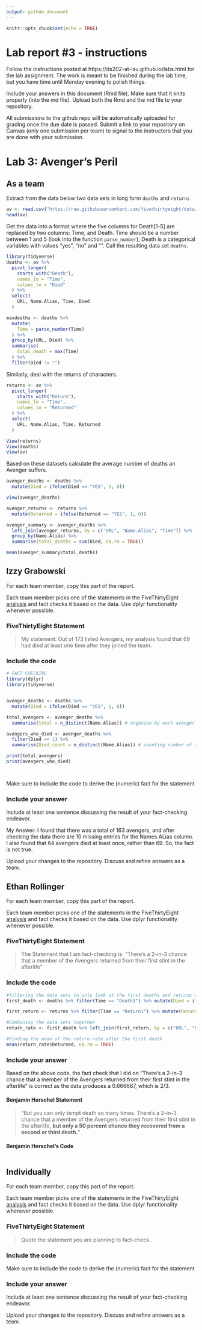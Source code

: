 ```yaml
---
output: github_document
---
```


<!-- README.md is generated from README.Rmd. Please edit the README.Rmd file -->


```r

knitr::opts_chunk$set(echo = TRUE)

```

# Lab report #3 - instructions

Follow the instructions posted at https://ds202-at-isu.github.io/labs.html for the lab assignment. The work is meant to be finished during the lab time, but you have time until Monday evening to polish things.

Include your answers in this document (Rmd file). Make sure that it knits properly (into the md file). Upload both the Rmd and the md file to your repository.  

All submissions to the github repo will be automatically uploaded for grading once the due date is passed.
Submit a link to your repository on Canvas (only one submission per team) to signal to the instructors that you are done with your submission.

# Lab 3: Avenger's Peril

## As a team

Extract from the data below two data sets in long form `deaths` and `returns`

```r

av <- read.csv("https://raw.githubusercontent.com/fivethirtyeight/data/master/avengers/avengers.csv", stringsAsFactors = FALSE)
head(av)

```

Get the data into a format where the five columns for Death[1-5] are replaced by two columns: Time, and Death. Time should be a number between 1 and 5 (look into the function `parse_number`); Death is a categorical variables with values "yes", "no" and "". Call the resulting data set `deaths`. 

```r

library(tidyverse)
deaths <- av %>% 
  pivot_longer(
    starts_with("Death"),
    names_to = "Time",
    values_to = "Died"
  ) %>% 
  select(
    URL, Name.Alias, Time, Died
  )

maxdeaths <- deaths %>% 
  mutate(
    Time = parse_number(Time)
  ) %>% 
  group_by(URL, Died) %>% 
  summarise(
    total_death = max(Time)
  ) %>% 
  filter(Died != "")

```


Similarly, deal with the returns of characters.

```r

returns <- av %>% 
  pivot_longer(
    starts_with("Return"),
    names_to = "Time",
    values_to = "Returned"
  ) %>% 
  select(
    URL, Name.Alias, Time, Returned
  )

View(returns)
View(deaths)
View(av)

```


Based on these datasets calculate the average number of deaths an Avenger suffers. 

```r

avenger_deaths <- deaths %>%
  mutate(Died = ifelse(Died == "YES", 1, 0))

View(avenger_deaths)

avenger_returns <- returns %>%
  mutate(Returned = ifelse(Returned == "YES", 1, 0))

avenger_summary <- avenger_deaths %>%
  left_join(avenger_returns, by = c("URL", "Name.Alias", "Time")) %>%
  group_by(Name.Alias) %>%
  summarise(total_deaths = sum(Died, na.rm = TRUE))

mean(avenger_summary$total_deaths)

```


## Izzy Grabowski

For each team member, copy this part of the report. 

Each team member picks one of the statements in the FiveThirtyEight [analysis](https://fivethirtyeight.com/features/avengers-death-comics-age-of-ultron/) and fact checks it based on the data. Use dplyr functionality whenever possible.

### FiveThirtyEight Statement

> My statement: Out of 173 listed Avengers, my analysis found that 69 had died at least one time after they joined the team.

### Include the code

```r

# FACT CHECKING
library(dplyr)
library(tidyverse)


avenger_deaths <- deaths %>%
  mutate(Died = ifelse(Died == "YES", 1, 0))

total_avengers <- avenger_deaths %>%
  summarise(total = n_distinct(Name.Alias)) # organize by each avenger

avengers_who_died <- avenger_deaths %>%
  filter(Died == 1) %>%
  summarise(Died_count = n_distinct(Name.Alias)) # counting number of avengers that died

print(total_avengers)
print(avengers_who_died)




```

Make sure to include the code to derive the (numeric) fact for the statement

### Include your answer

Include at least one sentence discussing the result of your fact-checking endeavor.

My Answer: I found that there was a total of 163 avengers, and after checking the data there are 10 missing entries for the Names.ALias column. I also found that 64 avengers died at least once, rather than 69. So, the fact is not true.




Upload your changes to the repository. Discuss and refine answers as a team.



## Ethan Rollinger

For each team member, copy this part of the report. 

Each team member picks one of the statements in the FiveThirtyEight [analysis](https://fivethirtyeight.com/features/avengers-death-comics-age-of-ultron/) and fact checks it based on the data. Use dplyr functionality whenever possible.

### FiveThirtyEight Statement

> The Statement that I am fact-checking is:
"There’s a 2-in-3 chance that a member of the Avengers returned from their first stint in the afterlife"

### Include the code

```r
#filtering the data sets to only look at the first deaths and returns and turn each Death and Return numerically
first_death <- deaths %>% filter(Time == "Death1") %>% mutate(Died = ifelse(Died == "YES", 1, 0))

first_return <- returns %>% filter(Time == "Return1") %>% mutate(Returned = ifelse(Returned == "YES", 1, 0))

#Combining the data sets together
return_rate <- first_death %>% left_join(first_return, by = c("URL", "Name.Alias")) %>% filter(Died == 1)

#Finding the mean of the return rate after the first death
mean(return_rate$Returned, na.rm = TRUE)


```
### Include your answer

Based on the above code, the fact check that I did on "There’s a 2-in-3 chance that a member of the Avengers returned from their first stint in the afterlife" is correct as the data produces a 0.666667, which is 2/3. 


#### Benjamin Herschel Statement
> "But you can only tempt death so many times. There’s a 2-in-3 chance that a member of the Avengers returned from their first stint in the afterlife, **but only a 50 percent chance they recovered from a second or third death.**"

#### Benjamin Herschel's Code

```r



```


## Individually

For each team member, copy this part of the report. 

Each team member picks one of the statements in the FiveThirtyEight [analysis](https://fivethirtyeight.com/features/avengers-death-comics-age-of-ultron/) and fact checks it based on the data. Use dplyr functionality whenever possible.

### FiveThirtyEight Statement

> Quote the statement you are planning to fact-check.

### Include the code

Make sure to include the code to derive the (numeric) fact for the statement

### Include your answer

Include at least one sentence discussing the result of your fact-checking endeavor.

Upload your changes to the repository. Discuss and refine answers as a team.

